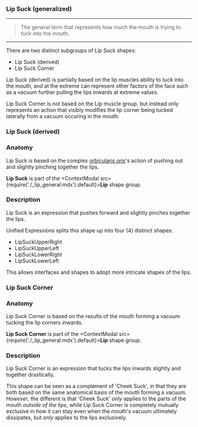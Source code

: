 
### Lip Suck (generalized)

***

> The general term that represents how much the 
> mouth is trying to tuck into the mouth.

***

There are two distinct subgroups of Lip Suck shapes:

* Lip Suck (derived)
* Lip Suck Corner

Lip Suck (derived) is partially based on the lip muscles ability to tuck into the 
mouth, and at the extreme can represent other factors of the face such as a vacuum 
further pulling the lips inwards at extreme values.

Lip Suck Corner is *not* based on the Lip muscle group, but instead only 
represents an action that visibly modifies the lip corner being tucked laterally 
from a vacuum occuring in the mouth.

### Lip Suck (derived)

### Anatomy

Lip Suck is based on the complex 
[orbicularis oris](https://en.wikipedia.org/wiki/Orbicularis_oris_muscle)'s 
action of pushing out and slightly pinching together the lips.

**Lip Suck** is part of 
the <ContextModal src={require('./_lip_general.mdx').default}><b>Lip</b></ContextModal> 
shape group. 

### Description

Lip Suck is an expression that pushes forward and slightly pinches together the lips. 

Unified Expressions splits this shape up into four (4) distinct shapes:

* LipSuckUpperRight
* LipSuckUpperLeft
* LipSuckLowerRight
* LipSuckLowerLeft

This allows interfaces and shapes to adopt more intricate shapes of the lips.

### Lip Suck Corner

### Anatomy

Lip Suck Corner is based on the results of the mouth forming a vacuum tucking the lip corners inwards.

**Lip Suck Corner** is part of 
the <ContextModal src={require('./_lip_general.mdx').default}><b>Lip</b></ContextModal> 
shape group. 

### Description

Lip Suck Corner is an expression that tucks the lips inwards slightly and together drastically.

This shape can be seen as a complement of 'Cheek Suck', in that they are both based on the same 
anatomical basis of the mouth forming a vacuum. *However*, the different is that 'Cheek Suck' *only* 
applies to the parts of the mouth *outside of the lips*, while Lip Suck Corner is completely mutually 
exclusive in how it can stay even when the mouth's vacuum ultimately dissipates, but *only* applies to 
the lips exclusively.